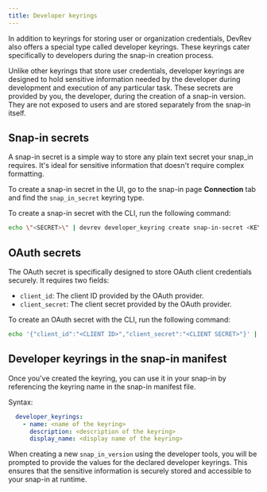 ```yaml
---
title: Developer keyrings
---
```

In addition to keyrings for storing user or organization credentials, DevRev also offers a special type called developer keyrings. These keyrings cater specifically to developers during the snap-in creation process.

Unlike other keyrings that store user credentials, developer keyrings are designed to hold sensitive information needed by the developer during development and execution of any particular task. These secrets are provided by you, the developer, during the creation of a snap-in version. They are not exposed to users and are stored separately from the snap-in itself.

## Snap-in secrets

A snap-in secret is a simple way to store any plain text secret your snap_in requires. It's ideal for sensitive information that doesn't require complex formatting.

To create a snap-in secret in the UI, go to the snap-in page **Connection** tab and find the `snap_in_secret` keyring type.

To create a snap-in secret with the CLI, run the following command:

```bash
echo \"<SECRET>\" | devrev developer_keyring create snap-in-secret <KEYRING NAME>
```

## OAuth secrets

The OAuth secret is specifically designed to store OAuth client credentials securely. It requires two fields:

  * `client_id`: The client ID provided by the OAuth provider.
  * `client_secret`: The client secret provided by the OAuth provider.

To create an OAuth secret with the CLI, run the following command:

```bash
echo '{"client_id":"<CLIENT ID>","client_secret":"<CLIENT SECRET>"}' | devrev developer_keyring create oauth-secret <KEYRING NAME>
```

## Developer keyrings in the snap-in manifest

Once you've created the keyring, you can use it in your snap-in by referencing the keyring name in the snap-in manifest file.

Syntax:

```yaml
  developer_keyrings:
    - name: <name of the keyring>
      description: <description of the keyring>
      display_name: <display name of the keyring>
```

When creating a new `snap_in_version` using the developer tools, you will be prompted to provide the values for the declared developer keyrings. This ensures that the sensitive information is securely stored and accessible to your snap-in at runtime.
